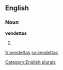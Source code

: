 
==English==

===Noun===
'''vendettas'''

# {{plural of|[[vendetta]]}}

[[Category:English plurals]]

[[fr:vendettas]]
[[sv:vendettas]]